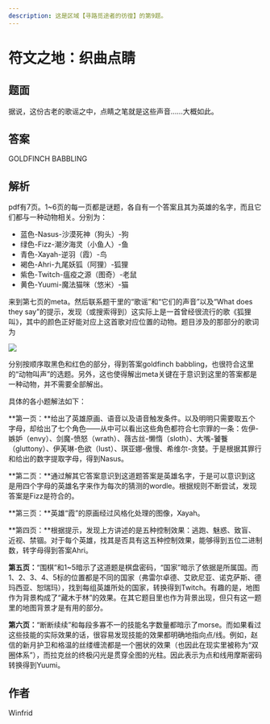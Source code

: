 ```yaml
---
description: 这是区域【寻路觅途者的彷徨】的第9题。
---
```


# 符文之地：织曲点睛

## 题面

据说，这份古老的歌谣之中，点睛之笔就是这些声音……大概如此。

## 答案

GOLDFINCH BABBLING

## 解析

pdf有7页。1\~6页的每一页都是谜题，各自有一个答案且其为英雄的名字，而且它们都与一种动物相关。分别为：

* 蓝色-Nasus-沙漠死神（狗头）-狗
* 绿色-Fizz-潮汐海灵（小鱼人）-鱼
* 青色-Xayah-逆羽（霞）-鸟
* 褐色-Ahri-九尾妖狐（阿狸）-狐狸
* 紫色-Twitch-瘟疫之源（图奇）-老鼠
* 黄色-Yuumi-魔法猫咪（悠米）-猫

来到第七页的meta。然后联系题干里的“歌谣”和“它们的声音”以及“What does they say”的提示，发现（或搜索得到）这实际上是一首曾经很流行的歌《狐狸叫》，其中的颜色正好能对应上这首歌对应位置的动物。题目涉及的那部分的歌词为

![](./09-fu-wen-zhi-di-zhi-qu-dian-jing.assets/image_1.webp)

分别按顺序取黑色和红色的部分，得到答案goldfinch babbling，也很符合这里的“动物叫声”的选题。另外，这也使得解出meta关键在于意识到这里的答案都是一种动物，并不需要全部解出。

具体的各小题解法如下：

**第一页：**给出了英雄原画、语音以及语音触发条件。以及明明只需要取五个字母，却给出了七个角色——从中可以看出这些角色都符合七宗罪的一条：佐伊-嫉妒（envy）、剑魔-愤怒（wrath）、薇古丝-懒惰（sloth）、大嘴-饕餮（gluttony）、伊芙琳-色欲（lust）、琪亚娜-傲慢、希维尔-贪婪。于是根据其罪行和给出的数字提取字母，得到Nasus。

**第二页：**通过解其它答案意识到这道题答案是英雄名字，于是可以意识到这是用四个字母的英雄名字来作为每次的猜测的wordle。根据规则不断尝试，发现答案是Fizz是符合的。

**第三页：**英雄“霞”的原画经过风格化处理的图像，Xayah。

**第四页：**根据提示，发现上方讲述的是五种控制效果：逃跑、魅惑、致盲、近视、禁锢。对于每个英雄，找其是否具有这五种控制效果，能够得到五位二进制数，转字母得到答案Ahri。

**第五页：**“围棋”和1\~5暗示了这道题是棋盘密码，“国家”暗示了依据是所属国。而1、2、3、4、5标的位置都是不同的国家（弗雷尔卓德、艾欧尼亚、诺克萨斯、德玛西亚、恕瑞玛），找到每组英雄所处的国家，转换得到Twitch。有趣的是，地图作为背景构成了“藏木于林”的效果。在其它题目里也作为背景出现，但只有这一题里的地图背景才是有用的部分。

**第六页：**“断断续续”和每段多寡不一的技能名字数量都暗示了morse。而如果看过这些技能的实际效果的话，很容易发现技能的效果都明确地指向点/线。例如，赵信的新月护卫和格温的丝缕缠流都是一个圈状的效果（也因此在现实里被称为“双圈体系”），而拉克丝的终极闪光是贯穿全图的光柱。因此表示为点和线用摩斯密码转换得到Yuumi。

## 作者

Winfrid
